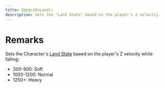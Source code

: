 ```yaml
---
title: ImpactOnLand()
description: Sets the "Land State" based on the player's Z velocity.
---
```


# Remarks

Sets the Character's [Land State](/enums/Land_State) based on the player's Z velocity while falling:

- 300-900: Soft
- 1000-1200: Normal
- 1250+: Heavy